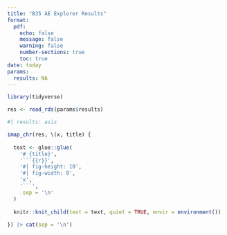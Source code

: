 ```yaml
---
title: "B35 AE Explorer Results"
format:
  pdf:
    echo: false
    message: false
    warning: false
    number-sections: true
    toc: true
date: today
params:
  results: NA
---
```


```r
library(tidyverse)

res <- read_rds(params$results)

```

```r
#| results: asis

imap_chr(res, \(x, title) {
  
  text <- glue::glue(
    '# {title}',
    '```{{r}}',
    '#| fig-height: 10',
    '#| fig-width: 8',
    'x',
    '```',
    .sep = '\n'
  )
  
  knitr::knit_child(text = text, quiet = TRUE, envir = environment())
  
}) |> cat(sep = '\n')
```

